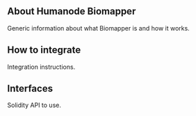
<Banner src={banner} />

## About Humanode Biomapper

Generic information about what Biomapper is and how it works.

<Cards>
  <Card title="About" href="about" />
  <Card title="Contract Addresses" href="contract-addresses" />
  <Card title="User Flow" href="user-flow" />
  <Card title="Generations" href="generations" />
</Cards>

## How to integrate

Integration instructions.

<Cards>
  <Card title="Biomapper SDK" href="integration/biomapper-sdk" />
  <Card
    title="Official Biomapper HTTP API"
    href="integration/official-biomapper-http-api"
  />
  <Card title="Indexers" href="integration/indexers" />
  <Card title="Bridges" href="integration/bridges" />
</Cards>

## Interfaces

Solidity API to use.

<Cards>
  <Card
    title="Interfaces at Biomapper SDK Docs ↗"
    href="https://link.humanode.io/docs/biomapper-sdk"
    target="_blank"
  />
</Cards>
